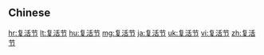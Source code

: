 {{also|復活節}}
==Chinese==
{{zh-see|復活節}}

[[hr:复活节]]
[[lt:复活节]]
[[hu:复活节]]
[[mg:复活节]]
[[ja:复活节]]
[[uk:复活节]]
[[vi:复活节]]
[[zh:复活节]]